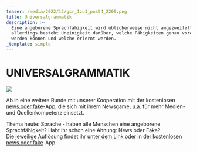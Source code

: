 ```yaml
---
teaser: /media/2022/12/gsr_1zu1_post4_2209.png
title: Universalgrammatik
description: >-
  Eine angeborene Sprachfähigkeit wird üblicherweise nicht angezweifelt,
  allerdings besteht Uneinigkeit darüber, welche Fähigkeiten genau vorausgesetzt
  werden können und welche erlernt werden.
_template: simple
---
```


# UNIVERSALGRAMMATIK

![](/media/2022/12/gsr_1zu1_post4_2209.png)

Ab in eine weitere Runde mit unserer Kooperation mit der kostenlosen [news.oder.fake](https://www.facebook.com/newsoderfake?__cft__%5B0%5D=AZWdrdrDvONCWEvrKs4KkAkmS428e05o2gn__-pBQKRqNVfX97BQ1vZHshtM6WDpNvf8E3VzGLH31x0shbT7ZXuy_UXocLGx1W0a4Bp1Aq6o2L4LTMQ129fpbDhOBTtdA2rXzi3NhclNm1KxboBBoa8azBWs5Dw4scI_Z2aUGm5NRliNjrNiLCxWFKAPxsuD-5O8WBGygk0YPUCeyCKgBFv6&__tn__=-%5DK-R)-App, die sich mit ihrem Newsgame, u.a. für mehr Medien- und Quellenkompetenz einsetzt.

Thema heute: Sprache - haben alle Menschen eine angeborene Sprachfähigkeit? Habt ihr schon eine Ahnung: News oder Fake?\
Die jeweilige Auflösung findet ihr [unter dem Link](https://headline.newsoderfake.de/universalgrammatik-chomsky-5SQRxB?fbclid=IwAR0PWcWMrBLB-0uKyzIt-LHUwZV0q3Dcs2xjv-UUBhnL1Ux5ZslxFeagypk) oder in der kostenlosen [news.oder.fake](https://www.facebook.com/newsoderfake?__cft__%5B0%5D=AZWdrdrDvONCWEvrKs4KkAkmS428e05o2gn__-pBQKRqNVfX97BQ1vZHshtM6WDpNvf8E3VzGLH31x0shbT7ZXuy_UXocLGx1W0a4Bp1Aq6o2L4LTMQ129fpbDhOBTtdA2rXzi3NhclNm1KxboBBoa8azBWs5Dw4scI_Z2aUGm5NRliNjrNiLCxWFKAPxsuD-5O8WBGygk0YPUCeyCKgBFv6&__tn__=-%5DK-R)-App.
